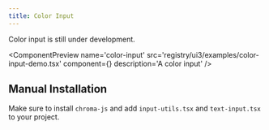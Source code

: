 ```yaml
---
title: Color Input
---
```



Color input is still under development.

<ComponentPreview
  name='color-input'
  src='registry/ui3/examples/color-input-demo.tsx'
  component={<ColorInputDemo />}
  description='A color input'
/>

## Manual Installation

Make sure to install `chroma-js` and add `input-utils.tsx` and `text-input.tsx` to your project.

<ComponentSource
  src='registry/ui3/ui/input/color-input.tsx'
  title='input/color-input.tsx'
  language='tsx'
/>
